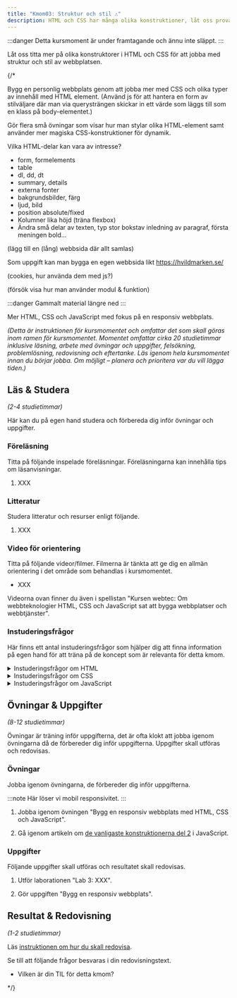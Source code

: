 ```yaml
---
title: "Kmom03: Struktur och stil ⚠️" 
description: HTML och CSS har många olika konstruktioner, låt oss prova på några av dem för att lära oss mer om hur vi kan strukturera innehållet och styla det i en webbplats.
---
```


:::danger
Detta kursmoment är under framtagande och ännu inte släppt.
:::

Låt oss titta mer på olika konstruktorer i HTML och CSS för att jobba med struktur och stil av webbplatsen.

{/*

Bygg en personlig webbplats genom att jobba mer med CSS och olika typer av innehåll med HTML element. (Använd js för att hantera en form av stilväljare där man via querysträngen skickar in ett värde som läggs till som en klass på body-elementet.)

Gör flera små övningar som visar hur man stylar olika HTML-element samt använder mer magiska CSS-konstruktioner för dynamik.

Vilka HTML-delar kan vara av intresse?

* form, formelements
* table
* dl, dd, dt
* summary, details
* externa fonter
* bakgrundsbilder, färg
* ljud, bild
* position absolute/fixed
* Kolumner lika höjd (träna flexbox)
* Ändra små delar av texten, typ stor bokstav inledning av paragraf, första meningen bold...

(lägg till en (lång) webbsida där allt samlas)

Som uppgift kan man bygga en egen webbsida likt https://hvildmarken.se/

(cookies, hur använda dem med js?)

(försök visa hur man använder modul & funktion)

:::danger
Gammalt material längre ned
:::

Mer HTML, CSS och JavaScript med fokus på en responsiv webbplats.

_(Detta är instruktionen för kursmomentet och omfattar det som skall göras inom ramen för kursmomentet. Momentet omfattar cirka 20 studietimmar inklusive läsning, arbete med övningar och uppgifter, felsökning, problemlösning, redovisning och eftertanke. Läs igenom hela kursmomentet innan du börjar jobba. Om möjligt – planera och prioritera var du vill lägga tiden.)_



## Läs & Studera

_(2-4 studietimmar)_

Här kan du på egen hand studera och förbereda dig inför övningar och uppgifter.




### Föreläsning

Titta på följande inspelade föreläsningar. Föreläsningarna kan innehålla tips om läsanvisningar.

1. XXX



### Litteratur

Studera litteratur och resurser enligt följande.

1. XXX



### Video för orientering

Titta på följande videor/filmer. Filmerna är tänkta att ge dig en allmän orientering i det område som behandlas i kursmomentet.

* XXX

Videorna ovan finner du även i spellistan "Kursen webtec: Om webbteknologier HTML, CSS och JavaScript sat att bygga webbplatser och webbtjänster".



### Instuderingsfrågor

Här finns ett antal instuderingsfrågor som hjälper dig att finna information på egen hand för att träna på de koncept som är relevanta för detta kmom.

<details>
<summary>Instuderingsfrågor om HTML</summary>

1. Vad står HTML för?

</details>

<details>
<summary>Instuderingsfrågor om CSS</summary>

1. Vad står CSS för?

</details>

<details>
<summary>Instuderingsfrågor om JavaScript</summary>

1. Ge en kort historik över programmeringsspråket JavaScript.

</details>



## Övningar & Uppgifter

_(8-12 studietimmar)_

Övningar är träning inför uppgifterna, det är ofta klokt att jobba igenom övningarna då de förbereder dig inför uppgifterna. Uppgifter skall utföras och redovisas.



### Övningar

Jobba igenom övningarna, de förbereder dig inför uppgifterna.

:::note
Här löser vi mobil responsivitet.
:::

1. Jobba igenom övningen "Bygg en responsiv webbplats med HTML, CSS och JavaScript".

1. Gå igenom artikeln om [de vanligaste konstruktionerna del 2](./laromaterial/ovning/kom-igang-med-javascript/common-structures-2) i JavaScript.



### Uppgifter

Följande uppgifter skall utföras och resultatet skall redovisas.

1. Utför laborationen "Lab 3: XXX".

1. Gör uppgiften "Bygg en responsiv webbplats".



## Resultat & Redovisning

_(1-2 studietimmar)_

Läs [instruktionen om hur du skall redovisa]().

Se till att följande frågor besvaras i din redovisningstext.

* Vilken är din TIL för detta kmom?

*/}
